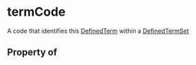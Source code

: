 # termCode

A code that identifies this <a class="localLink" href="/DefinedTerm">DefinedTerm</a> within a <a class="localLink" href="/DefinedTermSet">DefinedTermSet</a>

## Property of



